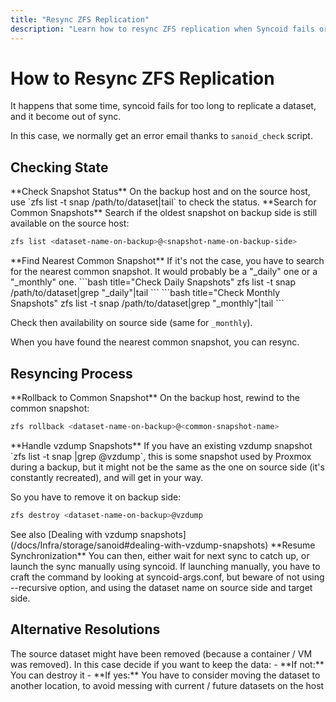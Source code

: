 ```yaml
---
title: "Resync ZFS Replication"
description: "Learn how to resync ZFS replication when Syncoid fails or datasets become out of sync. This guide covers checking the state of snapshots, finding common snapshots, and performing manual resynchronization steps to restore data consistency."
---
```



# How to Resync ZFS Replication

<Callout type="info">
It happens that some time, syncoid fails for too long to replicate a dataset, and it become out of sync.

In this case, we normally get an error email thanks to `sanoid_check` script.

</Callout>

## Checking State

<Steps>
<Step>
**Check Snapshot Status**
On the backup host and on the source host, use `zfs list -t snap /path/to/dataset|tail` to check the status.
</Step>

<Step>
**Search for Common Snapshots**
Search if the oldest snapshot on backup side is still available on the source host:

```bash title="Check Snapshot Availability"
zfs list <dataset-name-on-backup>@<snapshot-name-on-backup-side>
```

</Step>

<Step>
**Find Nearest Common Snapshot**
If it's not the case, you have to search for the nearest common snapshot. It would probably be a "_daily" one or a "_monthly" one.

<Tabs>
<Tab value="daily" label="Daily Snapshots">
```bash title="Check Daily Snapshots"
zfs list -t snap /path/to/dataset|grep "_daily"|tail
```
</Tab>

<Tab value="monthly" label="Monthly Snapshots">
```bash title="Check Monthly Snapshots"
zfs list -t snap /path/to/dataset|grep "_monthly"|tail
```
</Tab>
</Tabs>

Check then availability on source side (same for `_monthly`).

</Step>
</Steps>

<Callout type="info">
  When you have found the nearest common snapshot, you can resync.
</Callout>

## Resyncing Process

<Steps>
<Step>
**Rollback to Common Snapshot**
On the backup host, rewind to the common snapshot:

```bash title="Rollback to Common Snapshot"
zfs rollback <dataset-name-on-backup>@<common-snapshot-name>
```

</Step>

<Step>
**Handle vzdump Snapshots**
<Callout type="warning">
If you have an existing vzdump snapshot `zfs list -t snap <dataset-name-on-backup>|grep @vzdump`, this is some snapshot used by Proxmox during a backup, but it might not be the same as the one on source side (it's constantly recreated), and will get in your way.

So you have to remove it on backup side:

</Callout>

```bash title="Remove vzdump Snapshot"
zfs destroy <dataset-name-on-backup>@vzdump
```

<Callout type="info">
See also [Dealing with vzdump snapshots](/docs/Infra/storage/sanoid#dealing-with-vzdump-snapshots)
</Callout>
</Step>

<Step>
**Resume Synchronization**
You can then, either wait for next sync to catch up, or launch the sync manually using syncoid.

<Callout type="info">
If launching manually, you have to craft the command by looking at syncoid-args.conf, but beware of not using --recursive option, and using the dataset name on source side and target side.
</Callout>
</Step>
</Steps>

## Alternative Resolutions

<Card title="Removed Source Dataset">
  The source dataset might have been removed (because a container / VM was
  removed).
</Card>

<Callout type="info">
  In this case decide if you want to keep the data: - **If not:** You can
  destroy it - **If yes:** You have to consider moving the dataset to another
  location, to avoid messing with current / future datasets on the host
</Callout>
